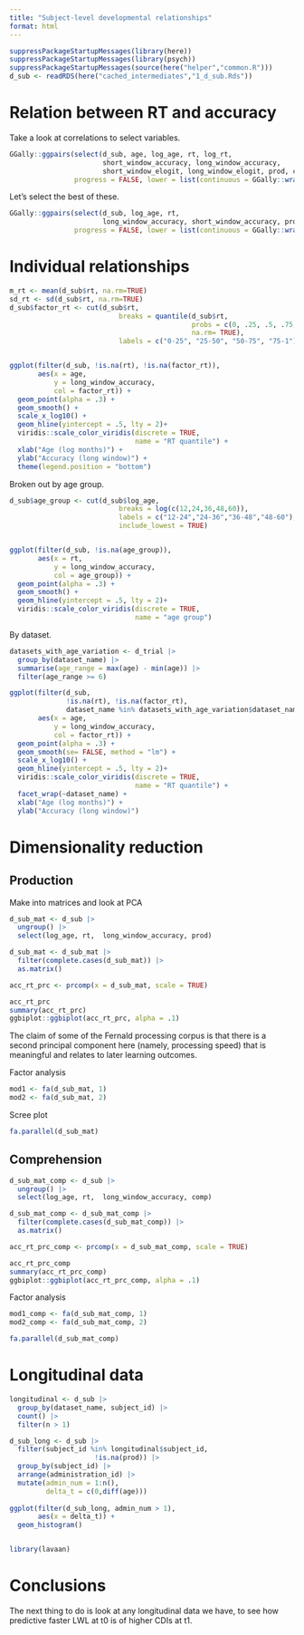 ```yaml
---
title: "Subject-level developmental relationships"
format: html
---
```


```r
suppressPackageStartupMessages(library(here))
suppressPackageStartupMessages(library(psych))
suppressPackageStartupMessages(source(here("helper","common.R")))
d_sub <- readRDS(here("cached_intermediates","1_d_sub.Rds"))
```


# Relation between RT and accuracy 

Take a look at correlations to select variables. 

```r
GGally::ggpairs(select(d_sub, age, log_age, rt, log_rt, 
                       short_window_accuracy, long_window_accuracy, 
                       short_window_elogit, long_window_elogit, prod, comp), 
                progress = FALSE, lower = list(continuous = GGally::wrap("points", alpha = 0.03)))

```

Let's select the best of these. 

```r
GGally::ggpairs(select(d_sub, log_age, rt,  
                       long_window_accuracy, short_window_accuracy, prod, comp), 
                progress = FALSE, lower = list(continuous = GGally::wrap("points", alpha = 0.03)))

```

# Individual relationships

```r
m_rt <- mean(d_sub$rt, na.rm=TRUE)
sd_rt <- sd(d_sub$rt, na.rm=TRUE)
d_sub$factor_rt <- cut(d_sub$rt, 
                           breaks = quantile(d_sub$rt, 
                                             probs = c(0, .25, .5, .75, 1), 
                                             na.rm= TRUE), 
                           labels = c("0-25", "25-50", "50-75", "75-1"))


ggplot(filter(d_sub, !is.na(rt), !is.na(factor_rt)),
       aes(x = age, 
           y = long_window_accuracy, 
           col = factor_rt)) +
  geom_point(alpha = .3) +
  geom_smooth() +
  scale_x_log10() + 
  geom_hline(yintercept = .5, lty = 2)+
  viridis::scale_color_viridis(discrete = TRUE, 
                               name = "RT quantile") + 
  xlab("Age (log months)") + 
  ylab("Accuracy (long window)") + 
  theme(legend.position = "bottom")

```

Broken out by age group.

```r

d_sub$age_group <- cut(d_sub$log_age, 
                           breaks = log(c(12,24,36,48,60)), 
                           labels = c("12-24","24-36","36-48","48-60"), 
                           include_lowest = TRUE)


ggplot(filter(d_sub, !is.na(age_group)), 
       aes(x = rt, 
           y = long_window_accuracy, 
           col = age_group)) +
  geom_point(alpha = .3) +
  geom_smooth() +
  geom_hline(yintercept = .5, lty = 2)+
  viridis::scale_color_viridis(discrete = TRUE, 
                               name = "age group")
```

By dataset.

```r
datasets_with_age_variation <- d_trial |>
  group_by(dataset_name) |>
  summarise(age_range = max(age) - min(age)) |>
  filter(age_range >= 6)

ggplot(filter(d_sub, 
              !is.na(rt), !is.na(factor_rt), 
              dataset_name %in% datasets_with_age_variation$dataset_name),
       aes(x = age, 
           y = long_window_accuracy, 
           col = factor_rt)) +
  geom_point(alpha = .3) +
  geom_smooth(se= FALSE, method = "lm") +
  scale_x_log10() + 
  geom_hline(yintercept = .5, lty = 2)+
  viridis::scale_color_viridis(discrete = TRUE, 
                               name = "RT quantile") +
  facet_wrap(~dataset_name) + 
  xlab("Age (log months)") + 
  ylab("Accuracy (long window)")

```

# Dimensionality reduction

## Production

Make into matrices and look at PCA 

```r
d_sub_mat <- d_sub |>
  ungroup() |>
  select(log_age, rt,  long_window_accuracy, prod) 

d_sub_mat <- d_sub_mat |>
  filter(complete.cases(d_sub_mat)) |>
  as.matrix() 

acc_rt_prc <- prcomp(x = d_sub_mat, scale = TRUE)

acc_rt_prc
summary(acc_rt_prc)
ggbiplot::ggbiplot(acc_rt_prc, alpha = .1)
```


The claim of some of the Fernald processing corpus is that there is a second principal component here (namely, processing speed) that is meaningful and relates to later learning outcomes.

Factor analysis

```r
mod1 <- fa(d_sub_mat, 1)
mod2 <- fa(d_sub_mat, 2)
```

Scree plot

```r
fa.parallel(d_sub_mat)
```

## Comprehension


```r
d_sub_mat_comp <- d_sub |>
  ungroup() |>
  select(log_age, rt,  long_window_accuracy, comp) 

d_sub_mat_comp <- d_sub_mat_comp |>
  filter(complete.cases(d_sub_mat_comp)) |>
  as.matrix() 

acc_rt_prc_comp <- prcomp(x = d_sub_mat_comp, scale = TRUE)

acc_rt_prc_comp
summary(acc_rt_prc_comp)
ggbiplot::ggbiplot(acc_rt_prc_comp, alpha = .1)
```

Factor analysis

```r
mod1_comp <- fa(d_sub_mat_comp, 1)
mod2_comp <- fa(d_sub_mat_comp, 2)
```

```r
fa.parallel(d_sub_mat_comp)
```


# Longitudinal data

```r
longitudinal <- d_sub |>
  group_by(dataset_name, subject_id) |>
  count() |>
  filter(n > 1)

d_sub_long <- d_sub |>
  filter(subject_id %in% longitudinal$subject_id, 
                     !is.na(prod)) |>
  group_by(subject_id) |>
  arrange(administration_id) |>
  mutate(admin_num = 1:n(), 
         delta_t = c(0,diff(age)))
  
ggplot(filter(d_sub_long, admin_num > 1), 
       aes(x = delta_t)) +
  geom_histogram()
```

```r

```


```r
library(lavaan)

```



# Conclusions

The next thing to do is look at any longitudinal data we have, to see how predictive faster LWL at t0 is of higher CDIs at t1.

